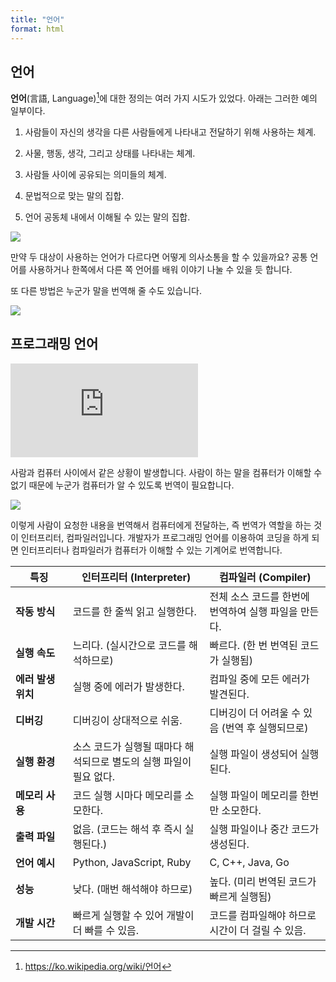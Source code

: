 ```yaml
---
title: "언어"
format: html
---
```


## 언어

**언어**(言語, Language)[^00_language-1]에 대한 정의는 여러 가지 시도가 있었다. 아래는 그러한 예의 일부이다.

[^00_language-1]: <https://ko.wikipedia.org/wiki/언어>

1.  사람들이 자신의 생각을 다른 사람들에게 나타내고 전달하기 위해 사용하는 체계.

2.  사물, 행동, 생각, 그리고 상태를 나타내는 체계.

3.  사람들 사이에 공유되는 의미들의 체계.

4.  문법적으로 맞는 말의 집합.

5.  언어 공동체 내에서 이해될 수 있는 말의 집합.

![](images/language.png)

만약 두 대상이 사용하는 언어가 다르다면 어떻게 의사소통을 할 수 있을까요? 공통 언어를 사용하거나 한쪽에서 다른 쪽 언어를 배워 이야기 나눌 수 있을 듯 합니다.

또 다른 방법은 누군가 말을 번역해 줄 수도 있습니다.

![](images/translator.png)

## 프로그래밍 언어

<iframe src="https://www.youtube.com/embed/3VG2OgkRJK0" title="샌드위치 코딩: 자녀 코딩교육 영상" frameborder="0" allow="accelerometer; autoplay; clipboard-write; encrypted-media; gyroscope; picture-in-picture; web-share" referrerpolicy="strict-origin-when-cross-origin" allowfullscreen></iframe>

사람과 컴퓨터 사이에서 같은 상황이 발생합니다. 사람이 하는 말을 컴퓨터가 이해할 수 없기 때문에 누군가 컴퓨터가 알 수 있도록 번역이 필요합니다.

![](images/interpreter.png)

이렇게 사람이 요청한 내용을 번역해서 컴퓨터에게 전달하는, 즉 번역가 역할을 하는 것이 인터프리터, 컴파일러입니다. 개발자가 프로그래밍 언어를 이용하여 코딩을 하게 되면 인터프리터나 컴파일러가 컴퓨터가 이해할 수 있는 기계어로 번역합니다.

:::{.callout-tip icon=false title="인터프리터와 컴파일러 비교"}

| **특징**                 | **인터프리터 (Interpreter)**                             | **컴파일러 (Compiler)**                            |
|------------------------|--------------------------------------------------------|--------------------------------------------------|
| **작동 방식**            | 코드를 한 줄씩 읽고 실행한다.                          | 전체 소스 코드를 한번에 번역하여 실행 파일을 만든다. |
| **실행 속도**            | 느리다. (실시간으로 코드를 해석하므로)                 | 빠르다. (한 번 번역된 코드가 실행됨)                |
| **에러 발생 위치**       | 실행 중에 에러가 발생한다.                             | 컴파일 중에 모든 에러가 발견된다.                   |
| **디버깅**               | 디버깅이 상대적으로 쉬움.                              | 디버깅이 더 어려울 수 있음 (번역 후 실행되므로)      |
| **실행 환경**            | 소스 코드가 실행될 때마다 해석되므로 별도의 실행 파일이 필요 없다. | 실행 파일이 생성되어 실행된다.                     |
| **메모리 사용**          | 코드 실행 시마다 메모리를 소모한다.                   | 실행 파일이 메모리를 한번만 소모한다.              |
| **출력 파일**            | 없음. (코드는 해석 후 즉시 실행된다.)                   | 실행 파일이나 중간 코드가 생성된다.                 |
| **언어 예시**            | Python, JavaScript, Ruby                              | C, C++, Java, Go                                  |
| **성능**                 | 낮다. (매번 해석해야 하므로)                           | 높다. (미리 번역된 코드가 빠르게 실행됨)            |
| **개발 시간**            | 빠르게 실행할 수 있어 개발이 더 빠를 수 있음.          | 코드를 컴파일해야 하므로 시간이 더 걸릴 수 있음.     |

:::